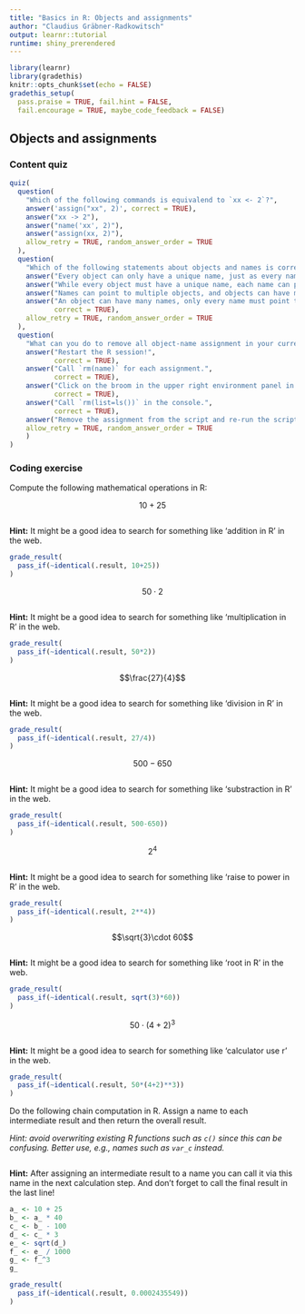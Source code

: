 ```yaml
---
title: "Basics in R: Objects and assignments"
author: "Claudius Gräbner-Radkowitsch"
output: learnr::tutorial
runtime: shiny_prerendered
---
```


```r
library(learnr)
library(gradethis)
knitr::opts_chunk$set(echo = FALSE)
gradethis_setup(
  pass.praise = TRUE, fail.hint = FALSE,
  fail.encourage = TRUE, maybe_code_feedback = FALSE)
```

## Objects and assignments

### Content quiz

```r
quiz(
  question(
    "Which of the following commands is equivalend to `xx <- 2`?",
    answer('assign("xx", 2)', correct = TRUE),
    answer("xx -> 2"),
    answer("name('xx', 2)"),
    answer("assign(xx, 2)"), 
    allow_retry = TRUE, random_answer_order = TRUE
  ),
  question(
    "Which of the following statements about objects and names is correct?",
    answer("Every object can only have a unique name, just as every name must point to a unique object)!"),
    answer("While every object must have a unique name, each name can point to none, one, or several objects!"),
    answer("Names can point to multiple objects, and objects can have more than one name."),
    answer("An object can have many names, only every name must point to a unique object", 
           correct = TRUE), 
    allow_retry = TRUE, random_answer_order = TRUE
  ),
  question(
    "What can you do to remove all object-name assignment in your current R session?",
    answer("Restart the R session!", 
           correct = TRUE),
    answer("Call `rm(name)` for each assignment.", 
           correct = TRUE),
    answer("Click on the broom in the upper right environment panel in R-Studio", 
           correct = TRUE),
    answer("Call `rm(list=ls())` in the console.", 
           correct = TRUE),
    answer("Remove the assignment from the script and re-run the script from above."), 
    allow_retry = TRUE, random_answer_order = TRUE
    )
)
```

### Coding exercise 

Compute the following mathematical operations in R:

$$10+25$$

```r

```

<div id="ex-addition-hint">
**Hint:** It might be a good idea to search for something like 'addition in R' in the web.
</div>

```r
grade_result(
  pass_if(~identical(.result, 10+25))
)
```

$$50\cdot 2$$

```r

```

<div id="ex-multiplication-hint">
**Hint:** It might be a good idea to search for something like 'multiplication in R' in the web.
</div>

```r
grade_result(
  pass_if(~identical(.result, 50*2))
)
```

$$\frac{27}{4}$$

```r

```

<div id="ex-division-hint">
**Hint:** It might be a good idea to search for something like 'division in R' in the web.
</div>

```r
grade_result(
  pass_if(~identical(.result, 27/4))
)
```

$$500-650$$

```r

```

<div id="ex-substraction-hint">
**Hint:** It might be a good idea to search for something like 'substraction in R' in the web.
</div>

```r
grade_result(
  pass_if(~identical(.result, 500-650))
)
```

$$2^4$$

```r

```

<div id="ex-power-hint">
**Hint:** It might be a good idea to search for something like 'raise to power in R' in the web.
</div>

```r
grade_result(
  pass_if(~identical(.result, 2**4))
)
```

$$\sqrt{3}\cdot 60$$

```r

```

<div id="ex-root-hint">
**Hint:** It might be a good idea to search for something like 'root in R' in the web.
</div>

```r
grade_result(
  pass_if(~identical(.result, sqrt(3)*60))
)
```

$$50 \cdot (4+2)^3$$

```r

```

<div id="ex-chained-hint">
**Hint:** It might be a good idea to search for something like 'calculator use r' in the web.
</div>

```r
grade_result(
  pass_if(~identical(.result, 50*(4+2)**3))
)
```

Do the following chain computation in R. Assign a name to each intermediate 
result and then return the overall result.

*Hint: avoid overwriting existing R functions such as `c()` since this can be*
*confusing. Better use, e.g., names such as `var_c` instead.*

\begin{align*}
a &= 10 + 25\\
b &= a \cdot 40\\
c &= b - 100\\
d &= c \cdot 3\\
e &= \sqrt{d}\\
f &= \frac{e}{1000}\\
g &= f^3
\end{align*}

```r

```

<div id="ex-chained-full-hint">
**Hint:** After assigning an intermediate result to a name you can call it 
via this name in the next calculation step. And don't forget to call the final
result in the last line!
</div>

```r
a_ <- 10 + 25
b_ <- a_ * 40
c_ <- b_ - 100
d_ <- c_ * 3
e_ <- sqrt(d_)
f_ <- e_ / 1000
g_ <- f_^3
g_
```

```r
grade_result(
  pass_if(~identical(.result, 0.0002435549))
)
```
